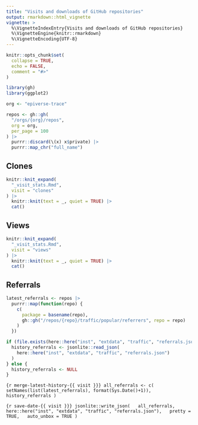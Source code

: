 ```yaml
---
title: "Visits and downloads of GitHub repositories"
output: rmarkdown::html_vignette
vignette: >
  %\VignetteIndexEntry{Visits and downloads of GitHub repositories}
  %\VignetteEngine{knitr::rmarkdown}
  %\VignetteEncoding{UTF-8}
---
```


```r
knitr::opts_chunk$set(
  collapse = TRUE,
  echo = FALSE,
  comment = "#>"
)
```

```r
library(gh)
library(ggplot2)
```

```r
org <- "epiverse-trace"
```

```r
repos <- gh::gh(
  "/orgs/{org}/repos",
  org = org,
  per_page = 100
) |> 
  purrr::discard(\(x) x$private) |>
  purrr::map_chr("full_name")
```

## Clones

```r
knitr::knit_expand(
  "_visit_stats.Rmd",
  visit = "clones"
) |> 
  knitr::knit(text = _, quiet = TRUE) |> 
  cat()
```

## Views

```r
knitr::knit_expand(
  "_visit_stats.Rmd",
  visit = "views"
) |> 
  knitr::knit(text = _, quiet = TRUE) |> 
  cat()
```

## Referrals

```r
latest_referrals <- repos |> 
  purrr::map(function(repo) {
    c(
      package = basename(repo),
      gh::gh("/repos/{repo}/traffic/popular/referrers", repo = repo)
    )
  })
```

```r
if (file.exists(here::here("inst", "extdata", "traffic", "referrals.json"))) {
  history_referrals <- jsonlite::read_json(
    here::here("inst", "extdata", "traffic", "referrals.json")
  )
} else {
  history_referrals <- NULL
}
```

```{r merge-latest-history-{{ visit }}}
all_referrals <- c(
  setNames(list(latest_referrals), format(Sys.Date()+1)), 
  history_referrals
)
```

```{r save-date-{{ visit }}}
jsonlite::write_json(
  all_referrals,
  here::here("inst", "extdata", "traffic", "referrals.json"),
  pretty = TRUE,
  auto_unbox = TRUE
)
```
